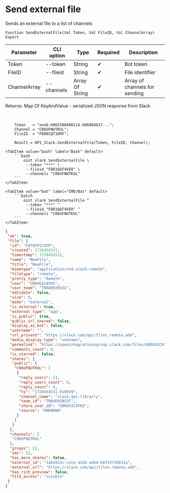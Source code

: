 ﻿---
sidebar_position: 4
---


# Send external file
 Sends an external file to a list of channels



`Function SendExternalFile(Val Token, Val FileID, Val ChannelArray) Export`

  | Parameter | CLI option | Type | Required | Description |
  |-|-|-|-|-|
  | Token | --token | String | &#x2714; | Bot token |
  | FileID | --fileid | String | &#x2714; | File identifier |
  | ChannelArray | --channels | Array Of String | &#x2714; | Array of channels for sending |

  
  Returns:  Map Of KeyAndValue - serialized JSON response from Slack

<br/>




```bsl title="1C:Enterprise/OneScript code example"
    Token   = "xoxb-6965308400114-696804637...";
    Channel = "C06UFNUTKUL";
    FileID  = "F080CQT1KMY";

    Result = OPI_Slack.SendExternalFile(Token, FileID, Channel);
```
 

 <Tabs>
  
    <TabItem value="bash" label="Bash" default>
        ```bash
            oint slack SendExternalFile \
             --token "***" \
             --fileid "F081QGF4VE0" \
             --channels "C06UFNUTKUL"
        ```
    </TabItem>
  
    <TabItem value="bat" label="CMD/Bat" default>
        ```batch
            oint slack SendExternalFile ^
             --token "***" ^
             --fileid "F081QGF4VE0" ^
             --channels "C06UFNUTKUL"
        ```
    </TabItem>
</Tabs>


```json title="Result"
{
 "ok": true,
 "file": {
  "id": "F07QYP172FP",
  "created": 1728454531,
  "timestamp": 1728454531,
  "name": "NewFile",
  "title": "NewFile",
  "mimetype": "application/vnd.slack-remote",
  "filetype": "remote",
  "pretty_type": "Remote",
  "user": "U06UG1CAYH2",
  "user_team": "T06UD92BS3C",
  "editable": false,
  "size": 0,
  "mode": "external",
  "is_external": true,
  "external_type": "app",
  "is_public": true,
  "public_url_shared": false,
  "display_as_bot": false,
  "username": "",
  "url_private": "https://slack.com/api/files.remote.add",
  "media_display_type": "unknown",
  "permalink": "https://openintegrationsgroup.slack.com/files/U06UG1CAYH2/F07QYP172FP/newfile",
  "comments_count": 0,
  "is_starred": false,
  "shares": {
   "public": {
    "C06UFNUTKUL": [
     {
      "reply_users": [],
      "reply_users_count": 0,
      "reply_count": 0,
      "ts": "1728454531.918939",
      "channel_name": "slack-api-librarry",
      "team_id": "T06UD92BS3C",
      "share_user_id": "U06UG1CAYH2",
      "source": "UNKNOWN"
     }
    ]
   }
  },
  "channels": [
   "C06UFNUTKUL"
  ],
  "groups": [],
  "ims": [],
  "has_more_shares": false,
  "external_id": "3a61913c-c2ce-412b-a4b4-6875373db31a",
  "external_url": "https://slack.com/api/files.remote.add",
  "has_rich_preview": false,
  "file_access": "visible"
 }
}
```
